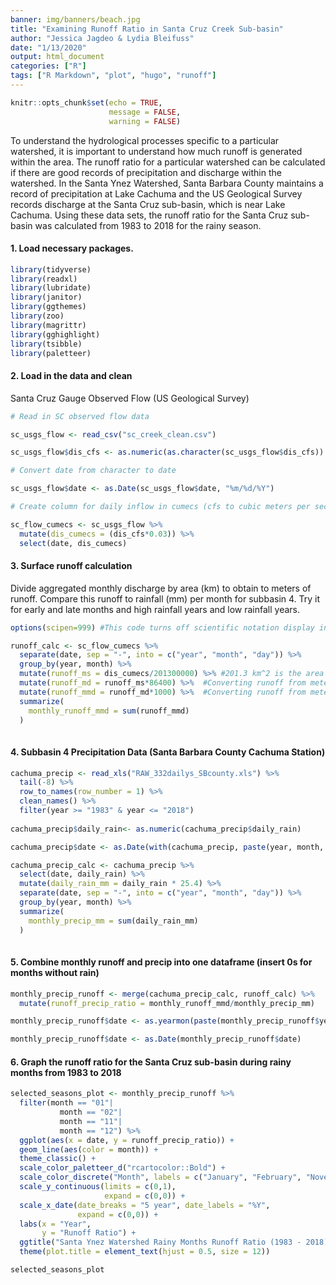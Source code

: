```yaml
---
banner: img/banners/beach.jpg
title: "Examining Runoff Ratio in Santa Cruz Creek Sub-basin"
author: "Jessica Jagdeo & Lydia Bleifuss"
date: "1/13/2020"
output: html_document
categories: ["R"]
tags: ["R Markdown", "plot", "hugo", "runoff"]
---
```


```r
knitr::opts_chunk$set(echo = TRUE,
                      message = FALSE,
                      warning = FALSE)
```

To understand the hydrological processes specific to a particular watershed, it is important to understand how much runoff is generated within the area. The runoff ratio for a particular watershed can be calculated if there are good records of precipitation and discharge within the watershed. In the Santa Ynez Watershed, Santa Barbara County maintains a record of precipitation at Lake Cachuma and the US Geological Survey records discharge at the Santa Cruz sub-basin, which is near Lake Cachuma. Using these data sets, the runoff ratio for the Santa Cruz sub-basin was calculated from 1983 to 2018 for the rainy season. 

#### 1. Load necessary packages.
```r

library(tidyverse)
library(readxl)
library(lubridate)
library(janitor)
library(ggthemes)
library(zoo)
library(magrittr)
library(gghighlight)
library(tsibble)
library(paletteer)
```

#### 2. Load in the data and clean

Santa Cruz Gauge Observed Flow (US Geological Survey)
```r

# Read in SC observed flow data

sc_usgs_flow <- read_csv("sc_creek_clean.csv")

sc_usgs_flow$dis_cfs <- as.numeric(as.character(sc_usgs_flow$dis_cfs))

# Convert date from character to date

sc_usgs_flow$date <- as.Date(sc_usgs_flow$date, "%m/%d/%Y")

# Create column for daily inflow in cumecs (cfs to cubic meters per second (cumecs)) 

sc_flow_cumecs <- sc_usgs_flow %>% 
  mutate(dis_cumecs = (dis_cfs*0.03)) %>% 
  select(date, dis_cumecs)

```

#### 3. Surface runoff calculation

Divide aggregated monthly discharge by area (km) to obtain to meters of runoff. 
Compare this runoff to rainfall (mm) per month for subbasin 4.
Try it for early and late months and high rainfall years and low rainfall years.

```r

options(scipen=999) #This code turns off scientific notation display in dataframes

runoff_calc <- sc_flow_cumecs %>% 
  separate(date, sep = "-", into = c("year", "month", "day")) %>% 
  group_by(year, month) %>% 
  mutate(runoff_ms = dis_cumecs/201300000) %>% #201.3 km^2 is the area of the subbasin 4. Converted it to meters to obtain runoff in meters per second.
  mutate(runoff_md = runoff_ms*86400) %>%  #Converting runoff from meters per second to meters per day by multiplying by 86400 seconds in a day
  mutate(runoff_mmd = runoff_md*1000) %>%  #Converting runoff from meters per day to millimeters per day for easy precip comparison
  summarize(
    monthly_runoff_mmd = sum(runoff_mmd)
  ) 
  

```

#### 4. Subbasin 4 Precipitation Data (Santa Barbara County Cachuma Station)
```r

cachuma_precip <- read_xls("RAW_332dailys_SBcounty.xls") %>%
  tail(-8) %>% 
  row_to_names(row_number = 1) %>% 
  clean_names() %>%
  filter(year >= "1983" & year <= "2018") 
  
cachuma_precip$daily_rain<- as.numeric(cachuma_precip$daily_rain)

cachuma_precip$date <- as.Date(with(cachuma_precip, paste(year, month, day, sep="-")), "%Y-%m-%d")

cachuma_precip_calc <- cachuma_precip %>% 
  select(date, daily_rain) %>% 
  mutate(daily_rain_mm = daily_rain * 25.4) %>% 
  separate(date, sep = "-", into = c("year", "month", "day")) %>%
  group_by(year, month) %>%
  summarize(
    monthly_precip_mm = sum(daily_rain_mm)
  )
         
```

#### 5. Combine monthly runoff and precip into one dataframe (insert 0s for months without rain)
```r

monthly_precip_runoff <- merge(cachuma_precip_calc, runoff_calc) %>% 
  mutate(runoff_precip_ratio = monthly_runoff_mmd/monthly_precip_mm)

monthly_precip_runoff$date <- as.yearmon(paste(monthly_precip_runoff$year, monthly_precip_runoff$month), "%Y %m")

monthly_precip_runoff$date <- as.Date(monthly_precip_runoff$date)


```

#### 6. Graph the runoff ratio for the Santa Cruz sub-basin during rainy months from 1983 to 2018
```r

selected_seasons_plot <- monthly_precip_runoff %>% 
  filter(month == "01"|
           month == "02"|
           month == "11"|
           month == "12") %>% 
  ggplot(aes(x = date, y = runoff_precip_ratio)) +
  geom_line(aes(color = month)) +
  theme_classic() +
  scale_color_paletteer_d("rcartocolor::Bold") +
  scale_color_discrete("Month", labels = c("January", "February", "November", "December")) +
  scale_y_continuous(limits = c(0,1),
                     expand = c(0,0)) +
  scale_x_date(date_breaks = "5 year", date_labels = "%Y",
               expand = c(0,0)) +
  labs(x = "Year",
       y = "Runoff Ratio") +
  ggtitle("Santa Ynez Watershed Rainy Months Runoff Ratio (1983 - 2018)") +
  theme(plot.title = element_text(hjust = 0.5, size = 12))

selected_seasons_plot

```
